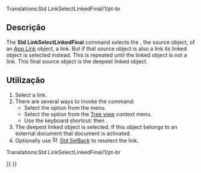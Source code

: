 <languages/>

<div class="mw-translate-fuzzy">
Translations:Std LinkSelectLinkedFinal/1/pt-br
{{Docnav
|[[Std_LinkSelectLinked/pt-br|Std LinkSelectLinked]]
|[[Std_LinkSelectAllLinks/pt-br|Std LinkSelectAllLinks]]
|[[Std_Base/pt-br|Std Base]]
|IconL=Std_LinkSelectLinked.svg
|IconR=Std_LinkSelectAllLinks.svg
|IconC=Freecad.svg
}}
</div>

{{GuiCommand
|Name=Std LinkSelectLinkedFinal
|MenuLocation=View → Link navigation → Go to the deepest linked object
|Workbenches=All
|Shortcut={{KEY|S}} {{KEY|D}}
|Version=0.19
|SeeAlso=[[Std_LinkSelectLinked|Std LinkSelectLinked]], [[Std_LinkSelectAllLinks|Std LinkSelectAllLinks]]
}}

<span id="Description"></span>
== Descrição ==

The '''Std LinkSelectLinkedFinal''' command selects the {{PropertyData|Linked Object}}, the source object, of an [[App_Link|App Link]] object, a link. But if that source object is also a link its linked object is selected instead. This is repeated until the linked object is not a link. This final source object is the deepest linked object.

<span id="Usage"></span>
== Utilização ==

# Select a link.
# There are several ways to invoke the command:
#* Select the {{MenuCommand|View → Link navigation → [[Image:Std_LinkSelectLinkedFinal.svg|16px]] Go to the deepest linked object}} option from the menu.
#* Select the {{MenuCommand|Link actions → [[Image:Std_LinkSelectLinkedFinal.svg|16px]] Go to the deepest linked object}} option from the [[Tree_view|Tree view]] context menu.
#* Use the keyboard shortcut: {{KEY|S}} then {{KEY|D}}.
# The deepest linked object is selected. If this object belongs to an external document that document is activated.
# Optionally use [[Image:Std_SelBack.svg|16px]] [[Std_SelBack|Std SelBack]] to reselect the link.


<div class="mw-translate-fuzzy">
Translations:Std LinkSelectLinkedFinal/1/pt-br
{{Docnav
|[[Std_LinkSelectLinked/pt-br|Std LinkSelectLinked]]
|[[Std_LinkSelectAllLinks/pt-br|Std LinkSelectAllLinks]]
|[[Std_Base/pt-br|Std Base]]
|IconL=Std_LinkSelectLinked.svg
|IconR=Std_LinkSelectAllLinks.svg
|IconC=Freecad.svg
}}
</div>

{{Std_Base_navi{{#translation:}}}}
{{Userdocnavi{{#translation:}}}}